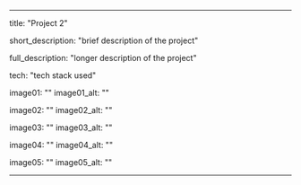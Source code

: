 ---

title: "Project 2"

short_description: "brief description of the project"

full_description: "longer description of the project"

tech: "tech stack used"

image01: ""
image01_alt: ""

image02: ""
image02_alt: ""

image03: ""
image03_alt: ""

image04: ""
image04_alt: ""

image05: ""
image05_alt: ""

---